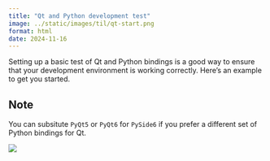 ```yaml
---
title: "Qt and Python development test"
image: ../static/images/til/qt-start.png
format: html
date: 2024-11-16
---
```


Setting up a basic test of Qt and Python bindings is a good way to ensure that your development environment is working correctly. Here's an example to get you started.

::: {.callout-note}
## Note
You can subsitute `PyQt5` or `PyQt6` for `PySide6` if you prefer
a different set of Python bindings for Qt.
:::

![](../static/images/til/qt-start.png)